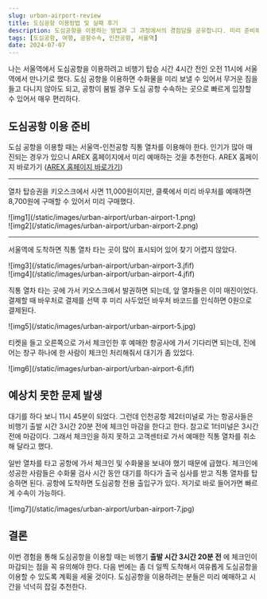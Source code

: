 ```yaml
---
slug: urban-airport-review
title: 도심공항 이용방법 및 실패 후기
description: 도심공항을 이용하는 방법과 그 과정에서의 경험담을 공유합니다. 미리 준비해야 할 것들과 주의사항을 포함하여 도심공항을 이용할 때 도움이 되는 정보를 제공합니다.
tags: [도심공항, 여행, 공항수속, 인천공항, 서울역]
date: 2024-07-07
---
```


나는 서울역에서 도심공항을 이용하려고 비행기 탑승 시간 4시간 전인 오전 11시에 서울역에서 만나기로 했다. 도심 공항을 이용하면 수화물을 미리 보낼 수 있어서 무거운 짐을 들고 다니지 않아도 되고, 공항이 붐빌 경우 도심 공항 수속하는 곳으로 빠르게 입장할 수 있어서 매우 편리하다.

## 도심공항 이용 준비

도심 공항을 이용할 때는 서울역-인천공항 직통 열차를 이용해야 한다. 인기가 많아 매진되는 경우가 있으니 AREX 홈페이지에서 미리 예매하는 것을 추천한다. AREX 홈페이지 바로가기 ([AREX 홈페이지 바로가기](https://www.airportrailroad.com/))

---

열차 탑승권을 키오스크에서 사면 11,000원이지만, 클룩에서 미리 바우처를 예매하면 8,700원에 구매할 수 있어서 미리 구매했다.

<div className="flex flex-wrap items-center overflow-hidden">
  <div className="w-2/4 overflow-hidden px-2 xl:px-2">
    ![img1](/static/images/urban-airport/urban-airport-1.png)
  </div>
  <div className="w-2/4 overflow-hidden px-2 xl:px-2">
    ![img2](/static/images/urban-airport/urban-airport-2.png)
  </div>
</div>

---

서울역에 도착하면 직통 열차 타는 곳이 많이 표시되어 있어 찾기 어렵지 않았다.

<div className="flex flex-wrap overflow-hidden">
  <div className="w-2/4 overflow-hidden px-2 xl:px-2">
    ![img3](/static/images/urban-airport/urban-airport-3.jfif)
  </div>
  <div className="w-2/4 overflow-hidden px-2 xl:px-2">
    ![img4](/static/images/urban-airport/urban-airport-4.jfif)
  </div>
</div>

직통 열차 타는 곳에 가서 키오스크에서 발권하면 되는데, 앞 열차들은 이미 매진이었다. 결제할 때 바우처로 결제를 선택 후 미리 사두었던 바우처 바코드를 인식하면 0원으로 결제된다.

<div className="my-1 w-full overflow-hidden px-2 xl:px-2">
  ![img5](/static/images/urban-airport/urban-airport-5.jpg)
</div>

티켓을 들고 오른쪽으로 가서 체크인한 후 예매한 항공사에 가서 기다리면 되는데, 진에어는 창구 하나에 한 사람이 체크인 처리해줘서 대기가 좀 있었다.

<div className="my-1 w-full overflow-hidden px-2 xl:px-2">
  ![img6](/static/images/urban-airport/urban-airport-6.jfif)
</div>

## 예상치 못한 문제 발생

대기를 하다 보니 11시 45분이 되었다. 그런데 인천공항 제2터미널로 가는 항공사들은 비행기 출발 시간 3시간 20분 전에 체크인 마감을 한다고 한다. 참고로 1터미널은 3시간 전에 마감이다. 그래서 체크인을 하지 못하고 고객센터로 가서 예매한 직통 열차를 취소해 달라고 했다.

일반 열차를 타고 공항에 가서 체크인 및 수화물을 보내야 했기 때문에 급했다. 체크인에 성공한 사람들은 수화물 검사 시간 동안 대기를 하다가 출국 심사를 받고 직통 열차를 탑승하면 된다. 공항에 도착하면 도심공항 전용 출입구가 있다. 저기로 바로 들어가면 빠르게 수속이 가능하다.

<div className="my-1 w-full overflow-hidden px-2 xl:px-2">
  ![img7](/static/images/urban-airport/urban-airport-7.jpg)
</div>

## 결론

이번 경험을 통해 도심공항을 이용할 때는 비행기 **출발 시간 3시간 20분 전** 에 체크인이 마감되는 점을 꼭 유의해야 한다. 다음 번에는 좀 더 일찍 도착해서 여유롭게 도심공항을 이용할 수 있도록 계획을 세울 것이다. 도심공항을 이용하려는 분들은 미리 예매하고 시간을 넉넉히 잡길 추천한다.
